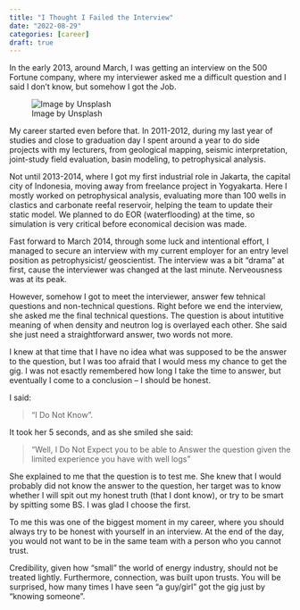 ```yaml
---
title: "I Thought I Failed the Interview"
date: "2022-08-29"
categories: [career]
draft: true
---
```


In the early 2013, around March, I was getting an interview on the 500 Fortune company, where my interviewer asked me a difficult question and I said I don't know, but somehow I got the Job.

![Image by Unsplash](preview.jpeg)

My career started even before that. In 2011-2012, during my last year of studies and close to graduation day I spent around a year to do side projects with my lecturers, from geological mapping, seismic interpretation, joint-study field evaluation, basin modeling, to petrophysical analysis. 

Not until 2013-2014, where I got my first industrial role in Jakarta, the capital city of Indonesia, moving away from freelance project in Yogyakarta. Here I mostly worked on petrophysical analysis, evaluating more than 100 wells in clastics and carbonate reefal reservoir, helping the team to update their static model. We planned to do EOR (waterflooding) at the time, so simulation is very critical before economical decision was made. 

Fast forward to March 2014, through some luck and intentional effort, I managed to secure an interview with my current employer for an entry level position as petrophysicist/ geoscientist. The interview was a bit "drama" at first, cause the interviewer was changed at the last minute. Nerveousness was at its peak. 

However, somehow I got to meet the interviewer, answer few tehnical questions and non-technical questions. Right before we end the interview, she asked me the final technical questions. The question is about intutitive meaning of when density and neutron log is overlayed each other. She said she just need a straightforward answer, two words not more. 

I knew at that time that I have no idea what was supposed to be the answer to the question, but I was too afraid that I would mess my chance to get the gig. I was not esactly remembered how long I take the time to answer, but eventually I come to a conclusion -- I should be honest. 

I said: 

<blockquote> 
"I Do Not Know".
</blockquote> 

It took her 5 seconds, and as she smiled she said:

<blockquote> 
"Well, I Do Not Expect you to be able to Answer the question given the limited experience you have with well logs"
</blockquote>

She explained to me that the question is to test me. She knew that I would probably did not know the answer to the question, her target was to know whether I will spit out my honest truth (that I dont know), or try to be smart by spitting some BS. I was glad I choose the first. 

To me this was one of the biggest moment in my career, where you should always try to be honest with yourself in an interview. At the end of the day, you would not want to be in the same team with a person who you cannot trust. 

Credibility, given how "small" the world of energy industry, should not be treated lightly. Furthermore, connection, was built upon trusts. You will be surprised, how many times I have seen "a guy/girl" got the gig just by "knowing someone". 